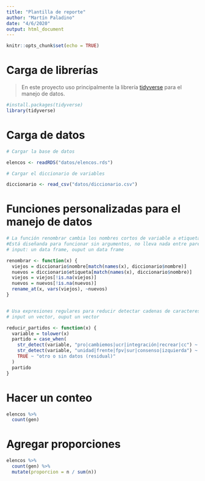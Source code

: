 ```yaml
---
title: "Plantilla de reporte"
author: "Martín Paladino"
date: "4/6/2020"
output: html_document
---
```


```r
knitr::opts_chunk$set(echo = TRUE)
```

# Carga de librerías

> En este proyecto uso principalmente la librería [tidyverse](https://www.tidyverse.org) para el manejo de datos. 

```r
#install.packages(tidyverse)
library(tidyverse)
```

# Carga de datos

```r
# Cargar la base de datos

elencos <- readRDS("datos/elencos.rds")

# Cargar el diccionario de variables

diccionario <- read_csv("datos/diccionario.csv")

```

# Funciones personalizadas para el manejo de datos

```r
# La función renombrar cambia los nombres cortos de variable a etiquetas largas. 
#Está diseñanda para funcionar sin argumentos, no lleva nada entre paréntesis.
# input: un data frame, ouput un data frame

renombrar <- function(x) {
  viejos = diccionario$nombre[match(names(x), diccionario$nombre)]
  nuevos = diccionario$etiqueta[match(names(x), diccionario$nombre)]
  viejos = viejos[!is.na(viejos)]
  nuevos = nuevos[!is.na(nuevos)]
  rename_at(x, vars(viejos), ~nuevos)
}


# Usa expresiones regulares para reducir detectar cadenas de caracteres y asignar un partido/órbita política 
# input un vector, ouput un vector

reducir_partidos <- function(x) {
  variable = tolower(x)
  partido = case_when(
    str_detect(variable, "pro|cambiemos|ucr|integración|recrear|cc") ~ "cambiemos", 
    str_detect(variable, "unidad|frente|fpv|sur|consenso|izquierda") ~ "peronismo", 
    TRUE ~ "otro o sin datos (residual)"
  )
  partido
}
```

# Hacer un conteo

```r
elencos %>% 
  count(gen)
```

# Agregar proporciones

```r
elencos %>% 
  count(gen) %>%
  mutate(proporcion = n / sum(n))
```

